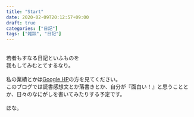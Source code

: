 ```yaml
---
title: "Start"
date: 2020-02-09T20:12:57+09:00
draft: true
categories: ["日記"]
tags: ["雑談", "日記"]
---
```

<br>
若者もすなる日記といふものを<br>
我もしてみむとてするなり。<br>
<br>
私の業績とかは[Google HP](https://sites.google.com/view/nambaikin/%E3%83%9B%E3%83%BC%E3%83%A0)の方を見てください。<br>
このブログでは読書感想文とか落書きとか、自分が『面白い！』と思うこととか、日々のなにがしを書いてみたりする予定です。<br>
<br>
ほな。